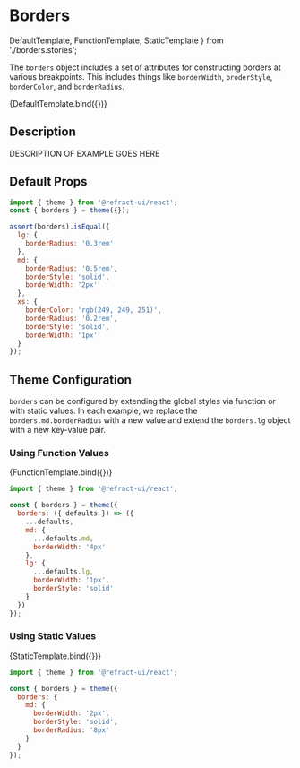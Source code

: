# Borders

  DefaultTemplate,
  FunctionTemplate,
  StaticTemplate
} from './borders.stories';

<BreadCrumb token="borders" />

The `borders` object includes a set of attributes for constructing borders at various breakpoints. This includes things like `borderWidth`, `broderStyle`, `borderColor`, and `borderRadius`.

<Story name="Example" id="core-theme-borders--default-template">
  {DefaultTemplate.bind({})}
</Story>

## Description

DESCRIPTION OF EXAMPLE GOES HERE

## Default Props

```js
import { theme } from '@refract-ui/react';
const { borders } = theme({});

assert(borders).isEqual({
  lg: {
    borderRadius: '0.3rem'
  },
  md: {
    borderRadius: '0.5rem',
    borderStyle: 'solid',
    borderWidth: '2px'
  },
  xs: {
    borderColor: 'rgb(249, 249, 251)',
    borderRadius: '0.2rem',
    borderStyle: 'solid',
    borderWidth: '1px'
  }
});
```

## Theme Configuration

`borders` can be configured by extending the global styles via function or with static values. In each example, we replace the `borders.md.borderRadius` with a new value and extend the `borders.lg` object with a new key-value pair.

### Using Function Values

<Story name="Borders Function" id="core-theme-borders--function-template">
  {FunctionTemplate.bind({})}
</Story>

```js
import { theme } from '@refract-ui/react';

const { borders } = theme({
  borders: ({ defaults }) => ({
    ...defaults,
    md: {
      ...defaults.md,
      borderWidth: '4px'
    },
    lg: {
      ...defaults.lg,
      borderWidth: '1px',
      borderStyle: 'solid'
    }
  })
});
```

### Using Static Values

<Story name="Borders Static" id="core-theme-borders--static-template">
  {StaticTemplate.bind({})}
</Story>

```js
import { theme } from '@refract-ui/react';

const { borders } = theme({
  borders: {
    md: {
      borderWidth: '2px',
      borderStyle: 'solid',
      borderRadius: '8px'
    }
  }
});
```
